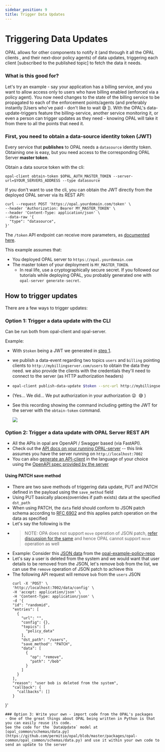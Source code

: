 ```yaml
---
sidebar_position: 9
title: Trigger Data Updates
---
```



# Triggering Data Updates
OPAL allows for other components to notify it (and through it all the OPAL clients , and their next-door policy agents) of data updates, triggering each client [subscribed to the published topic] to fetch the data it needs.

### What is this good for?
Let's try an example - say your application has a billing service, and you want to allow access only to users who have billing enabled (enforced via a policy agent).
You now need changes to the state of the billing service to be propagated to each of the enforcement points/agents (and preferably instantly [Users who've paid - don't like to wait 😅 ]).
With the OPAL's data-update-triggers feature the billing-service, another service monitoring it, or even a person can trigger updates as they need - knowing OPAL will take it from there to all the points that need it.

### <a name="datasource-token"></a>First, you need to obtain a data-source identity token (JWT)

Every service that **publishes** to OPAL needs a `datasource` identity token.
Obtaining one is easy, but you need access to the corresponding OPAL Server **master token**.

Obtain a data source token with the cli:
```
opal-client obtain-token $OPAL_AUTH_MASTER_TOKEN --server-url=$YOUR_SERVERS_ADDRESS --type datasource
```

If you don't want to use the cli, you can obtain the JWT directly from the deployed OPAL server via its REST API:
```
curl --request POST 'https://opal.yourdomain.com/token' \
--header 'Authorization: Bearer MY_MASTER_TOKEN' \
--header 'Content-Type: application/json' \
--data-raw '{
  "type": "datasource",
}'
```
The `/token` API endpoint can receive more parameters, as [documented here](https://opal.permit.io/redoc#operation/generate_new_access_token_token_post).

This example assumes that:
* You deployed OPAL server to `https://opal.yourdomain.com`
* The master token of your deployment is `MY_MASTER_TOKEN`.
  * In real life, use a cryptographically secure secret. If you followed our tutorials while deploying OPAL, you probably generated one with `opal-server generate-secret`.

## How to trigger updates
There are a few ways to trigger updates:

### Option 1: Trigger a data update with the CLI
Can be run both from opal-client and opal-server.

Example:
  - With `$token` being a JWT we generated in [step 1](#datasource-token).
  - we publish a data-event regarding two topics `users` and `billing` pointing clients to `http://mybillingserver.com/users` to obtain the data they need. we also provide the clients with the credentials they'll need to connect to the server (as HTTP authorization headers)

  -
    ```sh
    opal-client publish-data-update $token --src-url http://mybillingserver.com/users -t users -t billing --src-config '{"headers":{"authorization":"bearer secret-token"}}'
    ```
-   (Yes... We did... We put authorization in your authorization 😜 &nbsp;😅 )

- See this recording showing the command including getting the JWT for the server with the `obtain-token` command.
    <p><a href="https://asciinema.org/a/JYBzx1VrqJ17QnvmOnDYylOE6?t=1" target="_blank"><img src="https://asciinema.org/a/JYBzx1VrqJ17QnvmOnDYylOE6.svg"/></a></p>

### Option 2: Trigger a data update with OPAL Server REST API
- All the APIs in opal are OpenAPI / Swagger based (via FastAPI).
- Check out the [API docs on your running OPAL-server](http://localhost:7002/docs#/Data%20Updates/publish_data_update_event_data_config_post) -- this link assumes you have the server running on `http://localhost:7002`
- You can also [generate an API-client](https://github.com/OpenAPITools/openapi-generator) in the language of your choice using the [OpenAPI spec provided by the server](http://localhost:7002/openapi.json)
#### Using PATCH save method
- There are two save methods of triggering data update, PUT and PATCH defined in the payload using the `save_method` field
- Using PUT basically places(overrides if path exists) data at the specified `dst_path`
- When using PATCH, the `data` field should conform to JSON patch schema according to [RFC 6902](https://datatracker.ietf.org/doc/html/rfc6902#section-3) and this applies patch operation on the data as specified
- Let's say the following is the
- >NOTE: OPA does not support `move` operation of JSON patch, [refer discussion for the same](https://github.com/orgs/open-policy-agent/discussions/462#discussioncomment-6343050) and hence OPAL cannot support `move` operation as well
- Example: Consider this [JSON data](https://github.com/permitio/opal-example-policy-repo/blob/master/data.json) from the [opal-example-policy-repo](https://github.com/permitio/opal-example-policy-repo)
- Let's say a user is deleted from the system and we would want that user details to be removed from the JSON, let's remove bob from the list, we can use the `remove` operation of JSON patch to achieve this
- The following API request will remove `bob` from the `users` JSON
  ```
  curl -X 'POST' \
  'http://localhost:7002/data/config' \
  -H 'accept: application/json' \
  -H 'Content-Type: application/json' \
  -d '{
  "id": "randomid",
  "entries": [
    {
      "url": "",
      "config": {},
      "topics": [
        "policy_data"
      ],
      "dst_path": "/users",
      "save_method": "PATCH",
      "data": [
        {
          "op": "remove",
          "path": "/bob"
        }
      ]
    }
  ],
  "reason": "user bob is deleted from the system",
  "callback": {
    "callbacks": []
  }
}'
  ```
### Option 3: Write your own - import code from the OPAL's packages
- One of the great things about OPAL being written in Python is that you can easily reuse its code.
See the code for the `DataUpdate` model at [opal_common/schemas/data.py](https://github.com/permitio/opal/blob/master/packages/opal-common/opal_common/schemas/data.py) and use it within your own code to send an update to the server
